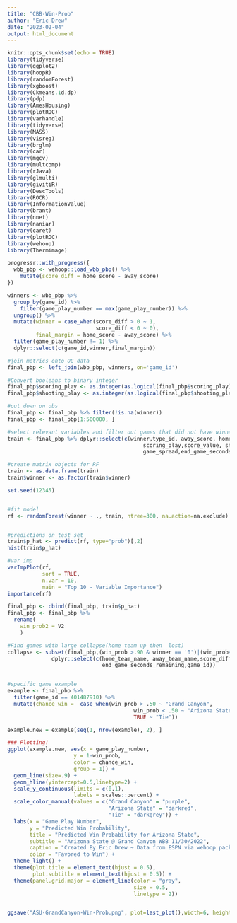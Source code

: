 ---
title: "CBB-Win-Prob"
author: "Eric Drew"
date: "2023-02-04"
output: html_document
---

```{r setup, include=FALSE}
knitr::opts_chunk$set(echo = TRUE)
library(tidyverse)
library(ggplot2)
library(hoopR)
library(randomForest)
library(xgboost)
library(Ckmeans.1d.dp)
library(pdp)
library(AmesHousing)
library(plotROC)
library(varhandle)
library(tidyverse)
library(MASS)
library(visreg)
library(brglm)
library(car)
library(mgcv)
library(multcomp)
library(rJava)
library(glmulti)
library(givitiR)
library(DescTools)
library(ROCR)
library(InformationValue)
library(brant)
library(nnet)
library(naniar)
library(caret)
library(plotROC)
library(wehoop)
library(Thermimage)
```

```{r data}
progressr::with_progress({
  wbb_pbp <- wehoop::load_wbb_pbp() %>%
    mutate(score_diff = home_score - away_score)
})
```

```{r}
winners <- wbb_pbp %>% 
  group_by(game_id) %>% 
    filter(game_play_number == max(game_play_number)) %>% 
  ungroup() %>% 
  mutate(winner = case_when(score_diff > 0 ~ 1,
                            score_diff < 0 ~ 0),
         final_margin = home_score - away_score) %>% 
  filter(game_play_number != 1) %>%
  dplyr::select(c(game_id,winner,final_margin))

#join metrics onto OG data
final_pbp <- left_join(wbb_pbp, winners, on='game_id')

#Convert booleans to binary integer
final_pbp$scoring_play <- as.integer(as.logical(final_pbp$scoring_play))
final_pbp$shooting_play <- as.integer(as.logical(final_pbp$shooting_play))

#cut down on obs
final_pbp <- final_pbp %>% filter(!is.na(winner))
final_pbp <- final_pbp[1:500000, ]

#select relevant variables and filter out games that did not have winners
train <- final_pbp %>% dplyr::select(c(winner,type_id, away_score, home_score, period_number,
                                           scoring_play,score_value, shooting_play, home_team_spread,
                                           game_spread,end_game_seconds_remaining, score_diff))

```

```{r}
#create matrix objects for RF
train <- as.data.frame(train)
train$winner <- as.factor(train$winner)

set.seed(12345)


#fit model 
rf <- randomForest(winner ~ ., train, ntree=300, na.action=na.exclude)


#predictions on test set
train$p_hat <- predict(rf, type="prob")[,2]
hist(train$p_hat)

#var imp
varImpPlot(rf,
           sort = TRUE,
           n.var = 10,
           main = "Top 10 - Variable Importance")
importance(rf)

final_pbp <- cbind(final_pbp, train$p_hat)
final_pbp <- final_pbp %>% 
  rename(
    win_prob2 = V2
    )

```


```{r}
#Find games with large collapse(home team up then  lost)
collapse <- subset(final_pbp,(win_prob >.90 & winner == '0')|(win_prob<.1 & winner=='1')) %>%
              dplyr::select(c(home_team_name, away_team_name,score_diff, win_prob, game_play_number,
                              end_game_seconds_remaining,game_id))


#specific game example
example <- final_pbp %>% 
  filter(game_id == 401487910) %>% 
  mutate(chance_win =  case_when(win_prob > .50 ~ "Grand Canyon",
                                        win_prob < .50 ~ "Arizona State", 
                                        TRUE ~ "Tie"))

example.new = example[seq(1, nrow(example), 2), ]
```

```{r plots}
### Plotting!
ggplot(example.new, aes(x = game_play_number,
                     y = 1-win_prob,
                     color = chance_win,
                     group = 1)) +
  geom_line(size=.9) + 
  geom_hline(yintercept=0.5,linetype=2) +
  scale_y_continuous(limits = c(0,1),
                     labels = scales::percent) +
  scale_color_manual(values = c("Grand Canyon" = "purple",
                                "Arizona State" = "darkred",
                                "Tie" = "darkgrey")) +
  labs(x = "Game Play Number",
       y = "Predicted Win Probability",
       title = "Predicted Win Probability for Arizona State",
       subtitle = "Arizona State @ Grand Canyon WBB 11/30/2022",
       caption = "Created By Eric Drew ~ Data from ESPN via wehoop package",
       color = "Favored to Win") +
  theme_light() +
  theme(plot.title = element_text(hjust = 0.5),
        plot.subtitle = element_text(hjust = 0.5)) +
  theme(panel.grid.major = element_line(color = "gray",
                                        size = 0.5,
                                        linetype = 2))


ggsave("ASU-GrandCanyon-Win-Prob.png", plot=last_plot(),width=6, height=4)

```